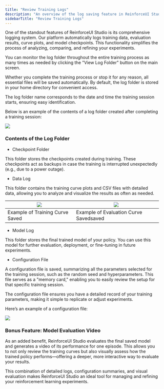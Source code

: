 ```yaml
---
title: "Review Training Logs"
description: "An overview of the log saving feature in ReinforceUI Studio."
sidebarTitle: "Review Training Logs"
---
```


One of the standout features of ReinforceUI Studio is its comprehensive logging system. Our platform automatically logs training data, evaluation results, curve plots, and model checkpoints. This functionality simplifies the process of analyzing, comparing, and refining your experiments.

You can monitor the log folder throughout the entire training process as many times as needed by clicking the "View Log Folder" button on the main screen.

Whether you complete the training process or stop it for any reason, all essential files will be saved automatically. By default, the log folder is stored in your home directory for convenient access.

<Tip>
  The log folder name corresponds to the date and time the training session starts, ensuring easy identification.
</Tip>

Below is an example of the contents of a log folder created after completing a training session:

![](/log_folder_example.png)

### Contents of the Log Folder

- Checkpoint Folder

This folder stores the checkpoints created during training. These checkpoints act as backups in case the training is interrupted unexpectedly (e.g., due to a power outage).

* Data Log

This folder contains the training curve plots and CSV files with detailed data, allowing you to analyze and visualize the results as often as needed.

| ![](/training_log.png)          | ![](/evaluation_log.png)               |
| ------------------------------- | -------------------------------------- |
| Example of Training Curve Saved | Example of Evaluation Curve Savedsaved |

* Model Log

This folder stores the final trained model of your policy. You can use this model for further evaluation, deployment, or fine-tuning in future experiments.

* Configuration File

A configuration file is saved, summarizing all the parameters selected for the training session, such as the random seed and hyperparameters. This file serves as a "memory card," enabling you to easily review the setup for that specific training session.&#x9;

<Tip>
  The configuration file ensures you have a detailed record of your training parameters, making it simple to replicate or adjust experiments.
</Tip>

Here’s an example of a configuration file:

![](/example_config.png)

### Bonus Feature: Model Evaluation Video

As an added benefit, ReinforceUI Studio evaluates the final saved model and generates a video of its performance for one episode. This allows you to not only review the training curves but also visually assess how the trained policy performs—offering a deeper, more interactive way to evaluate your results.

This combination of detailed logs, configuration summaries, and visual evaluation makes ReinforceUI Studio an ideal tool for managing and refining your reinforcement learning experiments.